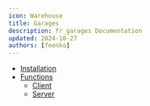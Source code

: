 ```yaml
---
icon: Warehouse
title: Garages
description: fr_garages Documentation
updated: 2024-10-27
authors: [feenko]
---
```


- [Installation](./garages/installation)
- [Functions](./garages/functions)
  - [Client](./garages/functions/client)
  - [Server](./garages/functions/server)
